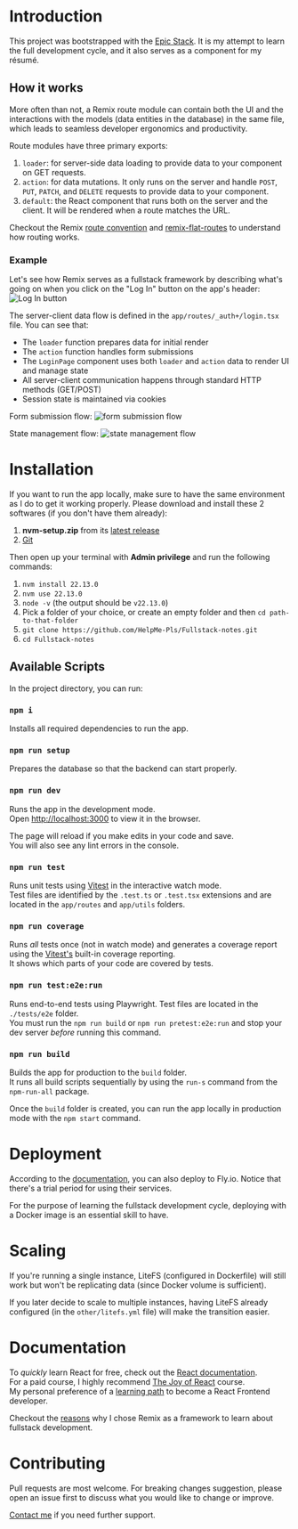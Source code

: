 # Introduction
This project was bootstrapped with the [Epic Stack](https://github.com/epicweb-dev/epic-stack). It is my attempt to learn the full development cycle, and it also serves as a component for my résumé.

## How it works
More often than not, a Remix route module can contain both the UI and the interactions with the models (data entities in the database) in the same file, which leads to seamless developer ergonomics and productivity.

Route modules have three primary exports: 
1. `loader`: for server-side data loading to provide data to your component on GET requests.
2. `action`: for data mutations. It only runs on the server and handle `POST`, `PUT`, `PATCH`, and `DELETE` requests to provide data to your component.
3. `default`: the React component that runs both on the server and the client. It will be rendered when a route matches the URL.

Checkout the Remix [route convention](https://remix.run/docs/en/main/discussion/routes#conventional-route-folders) and [remix-flat-routes](https://github.com/kiliman/remix-flat-routes) to understand how routing works.

### Example
Let's see how Remix serves as a fullstack framework by describing what's going on when you click on the "Log In" button on the app's header:
![Log In button](other/images/image-1.png)

The server-client data flow is defined in the `app/routes/_auth+/login.tsx` file. You can see that:
- The `loader` function prepares data for initial render
- The `action` function handles form submissions
- The `LoginPage` component uses both `loader` and `action` data to render UI and manage state
- All server-client communication happens through standard HTTP methods (GET/POST)
- Session state is maintained via cookies

Form submission flow:
![form submission flow](other/images/image-2.png)

State management flow:
![state management flow](other/images/image-3.png)

# Installation
If you want to run the app locally, make sure to have the same environment as I do to get it working properly. Please download and install these 2 softwares (if you don't have them already):
1.  **nvm-setup.zip** from its [latest release](https://github.com/coreybutler/nvm-windows/releases)
2.  [Git](https://git-scm.com/downloads)

Then open up your terminal with **Admin privilege** and run the following commands:
1. `nvm install 22.13.0` 
2. `nvm use 22.13.0` 
3. `node -v` (the output should be `v22.13.0`)
4. Pick a folder of your choice, or create an empty folder and then `cd path-to-that-folder`
5. `git clone https://github.com/HelpMe-Pls/Fullstack-notes.git`
6. `cd Fullstack-notes`

## Available Scripts
In the project directory, you can run:

### `npm i`
Installs all required dependencies to run the app.

### `npm run setup`
Prepares the database so that the backend can start properly.

### `npm run dev`
Runs the app in the development mode.\
Open [http://localhost:3000](http://localhost:3000) to view it in the browser.

The page will reload if you make edits in your code and save.\
You will also see any lint errors in the console.

### `npm run test`
Runs unit tests using [Vitest](https://vitest.dev/guide) in the interactive watch mode.\
Test files are identified by the `.test.ts` or `.test.tsx` extensions and are located in the `app/routes` and `app/utils` folders.

### `npm run coverage`
Runs _all_ tests once (not in watch mode) and generates a coverage report using the [Vitest's](https://vitest.dev/guide/coverage#coverage-setup) built-in coverage reporting.\
It shows which parts of your code are covered by tests.

### `npm run test:e2e:run`
Runs end-to-end tests using Playwright. Test files are located in the `./tests/e2e` folder.\
You must run the `npm run build` or `npm run pretest:e2e:run` and stop your dev server _before_ running this command.  

### `npm run build`
Builds the app for production to the `build` folder.\
It runs all build scripts sequentially by using the `run-s` command from the `npm-run-all` package.

Once the `build` folder is created, you can run the app locally in production mode with the `npm start` command.

# Deployment
According to the [documentation](https://github.com/epicweb-dev/epic-stack/blob/main/docs/deployment.md#deploying-to-flyio), you can also deploy to Fly.io. Notice that there's a trial period for using their services.

For the purpose of learning the fullstack development cycle, deploying with a Docker image is an essential skill to have.

# Scaling
If you're running a single instance, LiteFS (configured in Dockerfile) will still work but won't be replicating data (since Docker volume is sufficient).

If you later decide to scale to multiple instances, having LiteFS already configured (in the `other/litefs.yml` file) will make the transition easier.

# Documentation
To *quickly* learn React for free, check out the [React documentation](https://react.dev/learn).\
For a paid course, I highly recommend [The Joy of React](https://www.joyofreact.com) course.\
My personal preference of a [learning path](https://www.reactiflux.com/learning) to become a React Frontend developer.

Checkout the [reasons](https://remix.run/docs/en/main/discussion/introduction) why I chose Remix as a framework to learn about fullstack development.

# Contributing
Pull requests are most welcome. For breaking changes suggestion, please open an issue first to discuss what you would like to change or improve.

[Contact me](https://www.facebook.com/messages/t/100005341874318) if you need further support.